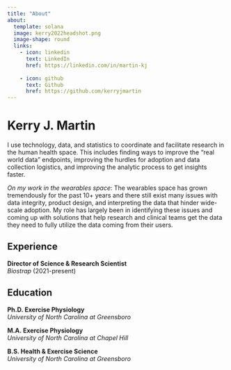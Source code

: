 ```yaml
---
title: "About"
about:
  template: solana
  image: kerry2022headshot.png
  image-shape: round
  links:
    - icon: linkedin
      text: LinkedIn
      href: https://linkedin.com/in/martin-kj
      
    - icon: github
      text: Github
      href: https://github.com/kerryjmartin
---
```


# Kerry J. Martin

I use technology, data, and statistics to coordinate and facilitate research in the human health space. This includes finding ways to improve the "real world data" endpoints, improving the hurdles for adoption and data collection logistics, and improving the analytic process to get insights faster.  

*On my work in the wearables space*: The wearables space has grown tremendously for the past 10+ years and there still exist many issues with data integrity, product design, and interpreting the data that hinder wide-scale adoption. My role has largely been in identifying these issues and coming up with solutions that help research and clinical teams get the data they need to fully utilize the data coming from their users.  

## Experience

**Director of Science & Research Scientist**  
*Biostrap* (2021-present)

## Education

**Ph.D. Exercise Physiology**  
*University of North Carolina at Greensboro*

**M.A. Exercise Physiology**  
*University of North Carolina at Chapel Hill*

**B.S. Health & Exercise Science**  
*University of North Carolina at Greensboro*






